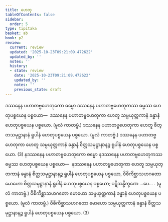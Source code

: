 ```yaml
---
title: ဟေတု
tableOfContents: false
sidebar:
  order: 5
type: tipitaka
basket: ab
book: p2
review:
  current: review
  updated: '2025-10-23T09:21:09.472622'
  updated_by: ''
  notes: ''
  history:
  - state: review
    date: '2025-10-23T09:21:09.472622'
    updated_by: ''
    notes: ''
    previous_state: draft
---
```



<ReviewStatus review={frontmatter.review} showDetails={true} />

<HypothesisAnnotation frontmatter={frontmatter} />

<DynamicBreadcrumb />

<Division number="68" book="p2" e="ch" v="38" p="586">

<Paragraph number="4224" book="p2">
ဒဿနေန ပဟာတဗ္ဗဟေတုကော ဓမ္မော ဒဿနေန ပဟာတဗ္ဗဟေတုကဿ ဓမ္မဿ ဟေတုပစ္စယေန ပစ္စယော—  ဒဿနေန ပဟာတဗ္ဗဟေတုကာ ဟေတူ သမ္ပယုတ္တကာနံ ခန္ဓာနံ ဟေတုပစ္စယေန ပစ္စယော. (မူလံ ကာတဗ္ဗံ.) ဒဿနေန ပဟာတဗ္ဗဟေတုကာ ဟေတူ စိတ္တသမုဋ္ဌာနာနံ ရူပါနံ ဟေတုပစ္စယေန ပစ္စယော. (မူလံ ကာတဗ္ဗံ.) ဒဿနေန ပဟာတဗ္ဗဟေတုကာ ဟေတူ သမ္ပယုတ္တကာနံ ခန္ဓာနံ စိတ္တသမုဋ္ဌာနာနဉ္စ ရူပါနံ ဟေတုပစ္စယေန ပစ္စယော. (3)
</Paragraph>

</Division>
<Division number="69" book="p2" e="ch" v="38" p="586">

<Paragraph number="4225" book="p2">
နဒဿနေန ပဟာတဗ္ဗဟေတုကော ဓမ္မော နဒဿနေန ပဟာတဗ္ဗဟေတုကဿ ဓမ္မဿ ဟေတုပစ္စယေန ပစ္စယော—  နဒဿနေန ပဟာတဗ္ဗဟေတုကာ ဟေတူ သမ္ပယုတ္တကာနံ ခန္ဓာနံ စိတ္တသမုဋ္ဌာနာနဉ္စ ရူပါနံ ဟေတုပစ္စယေန ပစ္စယော, ဝိစိကိစ္ဆာသဟဂတော မောဟော စိတ္တသမုဋ္ဌာနာနံ ရူပါနံ ဟေတုပစ္စယေန ပစ္စယော; ပဋိသန္ဓိက္ခဏေ …ပေ… . (မူလံ ကာတဗ္ဗံ.) ဝိစိကိစ္ဆာသဟဂတော မောဟော သမ္ပယုတ္တကာနံ ခန္ဓာနံ ဟေတုပစ္စယေန ပစ္စယော. (မူလံ ကာတဗ္ဗံ.) ဝိစိကိစ္ဆာသဟဂတော မောဟော သမ္ပယုတ္တကာနံ ခန္ဓာနံ စိတ္တသမုဋ္ဌာနာနဉ္စ ရူပါနံ ဟေတုပစ္စယေန ပစ္စယော. (3)
</Paragraph>
</Division>
